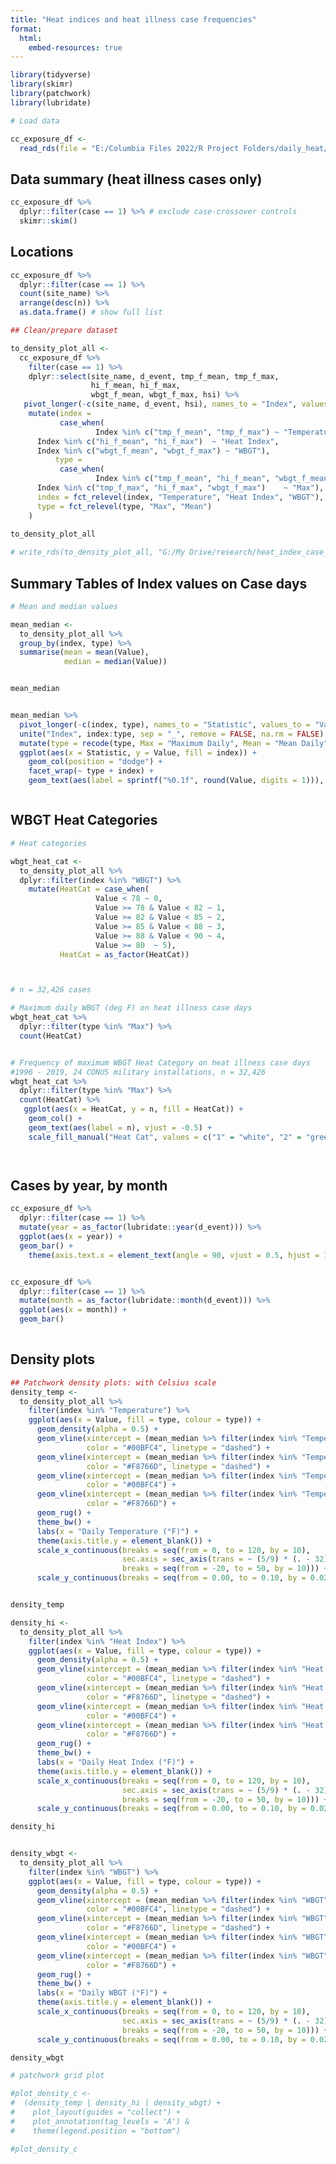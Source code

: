 ```yaml
---
title: "Heat indices and heat illness case frequencies"
format:
  html:
    embed-resources: true
---
```



```r

library(tidyverse)
library(skimr)
library(patchwork)
library(lubridate)

```




```r
# Load data

cc_exposure_df <-
  read_rds(file = "E:/Columbia Files 2022/R Project Folders/daily_heat/data/cc_exposure_df_rod.rds")

```


## Data summary (heat illness cases only)
```r

cc_exposure_df %>% 
  dplyr::filter(case == 1) %>% # exclude case-crossover controls
  skimr::skim()

```


## Locations

```r

cc_exposure_df %>% 
  dplyr::filter(case == 1) %>% 
  count(site_name) %>% 
  arrange(desc(n)) %>% 
  as.data.frame() # show full list

```



```r
## Clean/prepare dataset

to_density_plot_all <-
  cc_exposure_df %>%
    filter(case == 1) %>% 
    dplyr::select(site_name, d_event, tmp_f_mean, tmp_f_max,
                  hi_f_mean, hi_f_max,
                  wbgt_f_mean, wbgt_f_max, hsi) %>%
   pivot_longer(-c(site_name, d_event, hsi), names_to = "Index", values_to = "Value") %>% 
    mutate(index = 
           case_when(
                   Index %in% c("tmp_f_mean", "tmp_f_max") ~ "Temperature",
      Index %in% c("hi_f_mean", "hi_f_max")  ~ "Heat Index",
      Index %in% c("wbgt_f_mean", "wbgt_f_max") ~ "WBGT"),
          type = 
           case_when(
                   Index %in% c("tmp_f_mean", "hi_f_mean", "wbgt_f_mean") ~ "Mean",
      Index %in% c("tmp_f_max", "hi_f_max", "wbgt_f_max")    ~ "Max"),
      index = fct_relevel(index, "Temperature", "Heat Index", "WBGT"),
      type = fct_relevel(type, "Max", "Mean")
    ) 
  
to_density_plot_all

# write_rds(to_density_plot_all, "G:/My Drive/research/heat_index_case_freq/data/to_density_plot_all.rds")

```


## Summary Tables of Index values on Case days
```r

# Mean and median values

mean_median <- 
  to_density_plot_all %>% 
  group_by(index, type) %>% 
  summarise(mean = mean(Value),
            median = median(Value)) 


mean_median


mean_median %>%
  pivot_longer(-c(index, type), names_to = "Statistic", values_to = "Value") %>%
  unite("Index", index:type, sep = "_", remove = FALSE, na.rm = FALSE) %>% 
  mutate(type = recode(type, Max = "Maximum Daily", Mean = "Mean Daily")) %>% 
  ggplot(aes(x = Statistic, y = Value, fill = index)) +
    geom_col(position = "dodge") + 
    facet_wrap(~ type + index) +
    geom_text(aes(label = sprintf("%0.1f", round(Value, digits = 1))), vjust = 1.5, color = "white", position = position_dodge(.9))



```


## WBGT Heat Categories

```r

# Heat categories

wbgt_heat_cat <-
  to_density_plot_all %>%
  dplyr::filter(index %in% "WBGT") %>% 
    mutate(HeatCat = case_when(
                   Value < 78 ~ 0,
                   Value >= 78 & Value < 82 ~ 1,
                   Value >= 82 & Value < 85 ~ 2,
                   Value >= 85 & Value < 88 ~ 3,
                   Value >= 88 & Value < 90 ~ 4,
                   Value >= 80  ~ 5),
           HeatCat = as_factor(HeatCat))



# n = 32,426 cases

# Maximum daily WBGT (deg F) on heat illness case days
wbgt_heat_cat %>% 
  dplyr::filter(type %in% "Max") %>% 
  count(HeatCat)


# Frequency of maximum WBGT Heat Category on heat illness case days
#1996 - 2019, 24 CONUS military installations, n = 32,426
wbgt_heat_cat %>% 
  dplyr::filter(type %in% "Max") %>%
  count(HeatCat) %>% 
   ggplot(aes(x = HeatCat, y = n, fill = HeatCat)) +
    geom_col() + 
    geom_text(aes(label = n), vjust = -0.5) +
    scale_fill_manual("Heat Cat", values = c("1" = "white", "2" = "green", "3" = "yellow", "4" = "red", "5" = "black"))




```


## Cases by year, by month

```r

cc_exposure_df %>%
  dplyr::filter(case == 1) %>% 
  mutate(year = as_factor(lubridate::year(d_event))) %>% 
  ggplot(aes(x = year)) +
  geom_bar() +
    theme(axis.text.x = element_text(angle = 90, vjust = 0.5, hjust = 1))


cc_exposure_df %>%
  dplyr::filter(case == 1) %>% 
  mutate(month = as_factor(lubridate::month(d_event))) %>% 
  ggplot(aes(x = month)) +
  geom_bar() 
  
```



## Density plots

```r
## Patchwork density plots: with Celsius scale
density_temp <-
  to_density_plot_all %>% 
    filter(index %in% "Temperature") %>% 
    ggplot(aes(x = Value, fill = type, colour = type)) +
      geom_density(alpha = 0.5) +
      geom_vline(xintercept = (mean_median %>% filter(index %in% "Temperature" & type %in% "Mean"))$median, size = 1, 
                 color = "#00BFC4", linetype = "dashed") +
      geom_vline(xintercept = (mean_median %>% filter(index %in% "Temperature" & type %in% "Max"))$median, size = 1,
                 color = "#F8766D", linetype = "dashed") +
      geom_vline(xintercept = (mean_median %>% filter(index %in% "Temperature" & type %in% "Mean"))$mean, size = 1,
                 color = "#00BFC4") +
      geom_vline(xintercept = (mean_median %>% filter(index %in% "Temperature" & type %in% "Max"))$mean, size = 1,
                 color = "#F8766D") +
      geom_rug() +
      theme_bw() +
      labs(x = "Daily Temperature (°F)") +
      theme(axis.title.y = element_blank()) +
      scale_x_continuous(breaks = seq(from = 0, to = 120, by = 10),
                         sec.axis = sec_axis(trans = ~ (5/9) * (. - 32), name = "Daily Temperature (°C)",
                         breaks = seq(from = -20, to = 50, by = 10))) +
      scale_y_continuous(breaks = seq(from = 0.00, to = 0.10, by = 0.02), limits = c(0.00, 0.10)) 


density_temp                          

density_hi <-
  to_density_plot_all %>% 
    filter(index %in% "Heat Index") %>% 
    ggplot(aes(x = Value, fill = type, colour = type)) +
      geom_density(alpha = 0.5) +
      geom_vline(xintercept = (mean_median %>% filter(index %in% "Heat Index" & type %in% "Mean"))$median, size = 1, 
                 color = "#00BFC4", linetype = "dashed") +
      geom_vline(xintercept = (mean_median %>% filter(index %in% "Heat Index" & type %in% "Max"))$median, size = 1,
                 color = "#F8766D", linetype = "dashed") +
      geom_vline(xintercept = (mean_median %>% filter(index %in% "Heat Index" & type %in% "Mean"))$mean, size = 1,
                 color = "#00BFC4") +
      geom_vline(xintercept = (mean_median %>% filter(index %in% "Heat Index" & type %in% "Max"))$mean, size = 1,
                 color = "#F8766D") +
      geom_rug() +
      theme_bw() +
      labs(x = "Daily Heat Index (°F)") +
      theme(axis.title.y = element_blank()) +
      scale_x_continuous(breaks = seq(from = 0, to = 120, by = 10),
                         sec.axis = sec_axis(trans = ~ (5/9) * (. - 32), name = "Daily Heat Index (°C)",
                         breaks = seq(from = -20, to = 50, by = 10))) +
      scale_y_continuous(breaks = seq(from = 0.00, to = 0.10, by = 0.02), limits = c(0.00, 0.10))

density_hi


density_wbgt <-
  to_density_plot_all %>% 
    filter(index %in% "WBGT") %>% 
    ggplot(aes(x = Value, fill = type, colour = type)) +
      geom_density(alpha = 0.5) +
      geom_vline(xintercept = (mean_median %>% filter(index %in% "WBGT" & type %in% "Mean"))$median, size = 1, 
                 color = "#00BFC4", linetype = "dashed") +
      geom_vline(xintercept = (mean_median %>% filter(index %in% "WBGT" & type %in% "Max"))$median, size = 1,
                 color = "#F8766D", linetype = "dashed") +
      geom_vline(xintercept = (mean_median %>% filter(index %in% "WBGT" & type %in% "Mean"))$mean, size = 1,
                 color = "#00BFC4") +
      geom_vline(xintercept = (mean_median %>% filter(index %in% "WBGT" & type %in% "Max"))$mean, size = 1,
                 color = "#F8766D") +
      geom_rug() +
      theme_bw() +
      labs(x = "Daily WBGT (°F)") +
      theme(axis.title.y = element_blank()) +
      scale_x_continuous(breaks = seq(from = 0, to = 120, by = 10),
                         sec.axis = sec_axis(trans = ~ (5/9) * (. - 32), name = "Daily WBGT (°C)",
                         breaks = seq(from = -20, to = 50, by = 10))) +
      scale_y_continuous(breaks = seq(from = 0.00, to = 0.10, by = 0.02), limits = c(0.00, 0.10))

density_wbgt

# patchwork grid plot

#plot_density_c <-
#  (density_temp | density_hi | density_wbgt) + 
#    plot_layout(guides = "collect") + 
#    plot_annotation(tag_levels = 'A') & 
#    theme(legend.position = "bottom")

#plot_density_c
```



